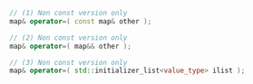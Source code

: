 ```cpp
// (1) Non const version only
map& operator=( const map& other );

// (2) Non const version only
map& operator=( map&& other );

// (3) Non const version only
map& operator=( std::initializer_list<value_type> ilist );
```